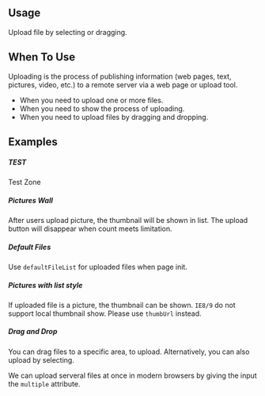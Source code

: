 

<Meta
    title="Design System/DataEntry/Upload"
    argTypes={argTypes}
/>

## Usage

Upload file by selecting or dragging.

## When To Use

Uploading is the process of publishing information (web pages, text, pictures, video, etc.) to a remote server via a web page or upload tool.

- When you need to upload one or more files.
- When you need to show the process of uploading.
- When you need to upload files by dragging and dropping.

## Examples

##### TEST

Test Zone

<CustomCanvas content={Exemples.Basic} source={Sources.Basic} />


##### Pictures Wall

After users upload picture, the thumbnail will be shown in list. The upload button will disappear when count meets limitation.

<CustomCanvas content={Exemples.PicturesWall} source={Sources.PicturesWall} />

##### Default Files

Use `defaultFileList` for uploaded files when page init.

<CustomCanvas content={Exemples.DefaultFiles} source={Sources.DefaultFiles} />

##### Pictures with list style

If uploaded file is a picture, the thumbnail can be shown. `IE8/9` do not support local thumbnail show. Please use `thumbUrl` instead.

<CustomCanvas content={Exemples.ListStyle} source={Sources.ListStyle} />

##### Drag and Drop

You can drag files to a specific area, to upload. Alternatively, you can also upload by selecting.

We can upload serveral files at once in modern browsers by giving the input the `multiple` attribute.

<CustomCanvas content={Exemples.DragNDrop} source={Sources.DragNDrop} />